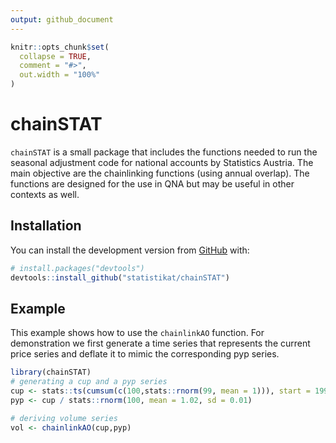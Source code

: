 ```yaml
---
output: github_document
---
```


<!-- README.md is generated from README.Rmd. Please edit that file -->

```r
knitr::opts_chunk$set(
  collapse = TRUE,
  comment = "#>",
  out.width = "100%"
)
```

# chainSTAT

<!-- badges: start -->
<!-- badges: end -->

`chainSTAT` is a small package that includes the functions needed to run the seasonal adjustment code for national accounts by Statistics Austria. The main objective are the chainlinking functions (using annual overlap). The functions are designed for the use in QNA but may be useful in other contexts as well.

## Installation

You can install the development version from [GitHub](https://github.com/) with:

``` r
# install.packages("devtools")
devtools::install_github("statistikat/chainSTAT")
```
## Example

This example shows how to use the `chainlinkAO` function. For demonstration we first generate a time series that represents the current price series and deflate it to mimic the corresponding pyp series.

```r
library(chainSTAT)
# generating a cup and a pyp series
cup <- stats::ts(cumsum(c(100,stats::rnorm(99, mean = 1))), start = 1995, frequency = 4)
pyp <- cup / stats::rnorm(100, mean = 1.02, sd = 0.01)

# deriving volume series
vol <- chainlinkAO(cup,pyp)
```

